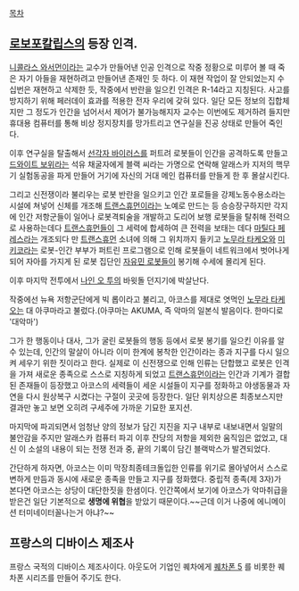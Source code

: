 [[목차]]
== [[로보포칼립스]]의 등장 인격. ==
[[니콜라스 와서먼]]이라는 교수가 만들어낸 인공 인격으로 작중 정황으로 미루어 볼 때 죽은 자기 아들을 재현하려고 만들어낸 존재인 듯 하다. 이 재현 작업이 잘 안되었는지 수십번은 재현하고 삭제한 듯, 작중에서 반란을 일으킨 인격은 R-14라고 지칭된다.  사고를 방지하기 위해 페러데이 효과를 적용한 전자 우리에 갖혀 있다. 일단 모든 정보의 집합체지만 그 정도가 인간을 넘어서서 제어가 불가능해지자 교수는 이번에도 제거하려 들지만 휴대용 컴퓨터를 통해 비상 정지장치를 망가트리고 연구실을 진공 상태로 만들어 죽인다.

이후 연구실을 탈출해서 [[선각자 바이러스]]를 퍼트려 로봇들이 인간을 공격하도록 만들고 [[드와이트 보위]]라는 석유 채굴자에게 블랙 씨라는 가명으로 연락해 알래스카 지저의 핵무기 실험동공을 파게 만들어 거기에 자신의 거대 메인 컴퓨터를 만들게 한 후 몰살시킨다.

그리고 신전쟁이라 불리우는 로봇 반란을 일으키고 인간 포로들을 강제노동수용소라는 시설에 쳐넣어 신체를 개조해 [[트랜스휴먼]]이라는 노예로 만드는 등 승승장구하지만 각지에 인간 저항군들이 일어나 로봇격퇴술을 개발하고 도리어 보행 로봇들을 탈취해 전력으로 사용하는데다 [[트랜스휴먼]]들이 그 세력에 합세하여 큰 전력을 보태는 데다 [[마틸다 페레스]]라는 개조되다 만 [[트랜스휴먼]] 소녀에 의해 그 위치까지 들키고 [[노무라 타케오]]와 [[미키코]]라는 로봇-인간 부부가 퍼트린 프로그램으로 인해 로봇들이 네트워크에서 벗어나게 되어 자아를 가지게 된 로봇 집단인 [[자유민 로봇]]들이 봉기해 수세에 몰리게 된다.

이후 마지막 전투에서 [[나인 오 투]]의 바윗돌 던지기에 박살난다.

작중에선 뉴욕 저항군단에게 빅 롭이라고 불리고, 아코스를 제대로 엿먹인 [[노무라 타케오]]는 대 아쿠마라고 불렀다.(아쿠마는 AKUMA, 즉 악마의 일본식 발음이다. 한마디로 '대악마')

그가 한 행동이나 대사, 그가 굴린 로봇들의 행동 등에서 로봇 봉기를 일으킨 이유를 알 수 있는데, 인간의 말살이 아니라 이미 한계에 봉착한 인간이라는 종과 지구를 다시 일으켜 세우기 위한 짓이라고 한다. 실제로 이 신전쟁으로 인해 인류는 단합했고 로봇은 인격을 가져 새로운 종족으로 스스로 지칭하게 되었고 [[트랜스휴먼]]이라는 인간과 기계가 결합된 존재들이 등장했고 아코스의 세력들이 세운 시설들이 지구를 정화하고 야생동물과 자연을 다시 원상복구 시켰다는 구절이 곳곳에 등장한다. 일단 위치상으론 최종보스지만 결과만 놓고 보면 오히려 구세주에 가까운 기묘한 포지션.

마지막에 파괴되면서 엄청난 양의 정보가 담긴 지진을 지구 내부로 내보내면서 일말의 불안감을 주지만 알래스카 컴퓨터 파괴 이후 잔당의 저항을 제외한 움직임은 없었고, 대신 이 소설의 내용이 되는 전쟁 전과 중, 끝의 기록이 담긴 블랙박스가 발견되었다.

간단하게 하자면, 아코스는 이미 막장최종테크돌입한 인류를 위기로 몰아넣어서 스스로 변하게 만듬과 동시에 새로운 종족을 만들고 지구를 정화했다. 중립적 종족(제 3자)가 본다면 아코스는 상당이 대단한짓을 한샘이다. 인간쪽에서 보기에 아코스가 악마취급을 받은건 일단 기본적으로 '''생명에 위협'''을 받았기 때문이다.~~근데 이거 나중에 에니메이션 터미네이터꼴나는거 아냐?~~ 

== 프랑스의 디바이스 제조사 == 
프랑스 국적의 디바이스 제조사이다. 아웃도어 기업인 퀘차에게 [[퀘차폰 5]] 를 비롯한 퀘차폰 시리즈를 만들어 주기도 한다.
